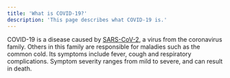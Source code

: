 ```yaml
---
title: 'What is COVID-19?'
description: 'This page describes what COVID-19 is.'
---
```


COVID-19 is a disease caused by [SARS-CoV-2](https://www.mayoclinic.org/diseases-conditions/coronavirus/symptoms-causes/syc-20479963), a virus from the coronavirus family. Others in this family are responsible for maladies such as the common cold. Its symptoms include fever, cough and respiratory complications. Symptom severity ranges from mild to severe, and can result in death. 


